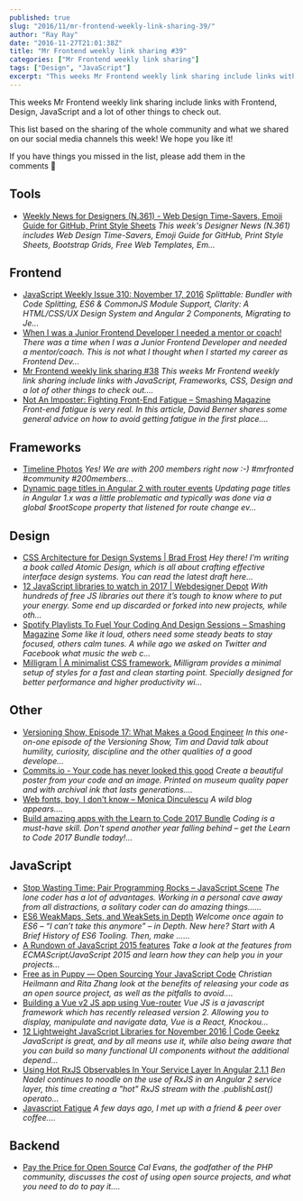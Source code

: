 ```yaml
---
published: true
slug: "2016/11/mr-frontend-weekly-link-sharing-39/"
author: "Ray Ray"
date: "2016-11-27T21:01:38Z"
title: "Mr Frontend weekly link sharing #39"
categories: ["Mr Frontend weekly link sharing"]
tags: ["Design", "JavaScript"]
excerpt: "This weeks Mr Frontend weekly link sharing include links with Frontend, Design, JavaScript and a lo..."
---
```


This weeks Mr Frontend weekly link sharing include links with Frontend, Design, JavaScript and a lot of other things to check out.

This list based on the sharing of the whole community and what we shared on our social media channels this week! We hope you like it!

If you have things you missed in the list, please add them in the comments 🙂

## Tools

* [Weekly News for Designers (N.361) - Web Design Time-Savers, Emoji Guide for GitHub, Print Style Sheets](http://buff.ly/2eUS2sv "Weekly News for Designers (N.361) - Web Design Time-Savers, Emoji Guide for GitHub, Print Style Sheets") _This week's Designer News (N.361) includes Web Design Time-Savers, Emoji Guide for GitHub, Print Style Sheets, Bootstrap Grids, Free Web Templates, Em..._

## Frontend

* [JavaScript Weekly Issue 310: November 17, 2016](http://buff.ly/2eXkfyT "JavaScript Weekly Issue 310: November 17, 2016") _Splittable: Bundler with Code Splitting, ES6 & CommonJS Module Support, Clarity: A HTML/CSS/UX Design System and Angular 2 Components, Migrating to Je..._
* [When I was a Junior Frontend Developer I needed a mentor or coach!](http://buff.ly/2f7oC5z "When I was a Junior Frontend Developer I needed a mentor or coach!") _There was a time when I was a Junior Frontend Developer and needed a mentor/coach. This is not what I thought when I started my career as Frontend Dev..._
* [Mr Frontend weekly link sharing #38](https://mrfrontend.org/2016/11/mr-frontend-weekly-link-sharing-38/ "Mr Frontend weekly link sharing #38") _This weeks Mr Frontend weekly link sharing include links with JavaScript, Frameworks, CSS, Design and a lot of other things to check out...._
* [Not An Imposter: Fighting Front-End Fatigue – Smashing Magazine](http://buff.ly/2g2w2ZO "Not An Imposter: Fighting Front-End Fatigue – Smashing Magazine") _Front-end fatigue is very real. In this article, David Berner shares some general advice on how to avoid getting fatigue in the first place...._

## Frameworks

* [Timeline Photos](https://www.facebook.com/mrfrontendcommunity/photos/a.504099799795899.1073741828.493241460881733/607034852835726/?type=3 "Timeline Photos") _Yes! We are with 200 members right now :-) #mrfronted #community #200members..._
* [Dynamic page titles in Angular 2 with router events](http://buff.ly/2gbT1lo "Dynamic page titles in Angular 2 with router events") _Updating page titles in Angular 1.x was a little problematic and typically was done via a global $rootScope property that listened for route change ev..._

## Design

* [CSS Architecture for Design Systems | Brad Frost](http://buff.ly/2gaRtdX "CSS Architecture for Design Systems | Brad Frost") _Hey there! I'm writing a book called Atomic Design, which is all about crafting effective interface design systems. You can read the latest draft here..._
* [12 JavaScript libraries to watch in 2017 | Webdesigner Depot](http://buff.ly/2fKhpMP "12 JavaScript libraries to watch in 2017 | Webdesigner Depot") _With hundreds of free JS libraries out there it’s tough to know where to put your energy. Some end up discarded or forked into new projects, while oth..._
* [Spotify Playlists To Fuel Your Coding And Design Sessions – Smashing Magazine](http://buff.ly/2gBBbfj "Spotify Playlists To Fuel Your Coding And Design Sessions – Smashing Magazine") _Some like it loud, others need some steady beats to stay focused, others calm tunes. A while ago we asked on Twitter and Facebook what music the web c..._
* [Milligram | A minimalist CSS framework.](http://buff.ly/2gmsQvl "Milligram | A minimalist CSS framework.") _Milligram provides a minimal setup of styles for a fast and clean starting point. Specially designed for better performance and higher productivity wi..._

## Other

* [Versioning Show, Episode 17: What Makes a Good Engineer](http://buff.ly/2gjabxG "Versioning Show, Episode 17: What Makes a Good Engineer") _In this one-on-one episode of the Versioning Show, Tim and David talk about humility, curiosity, discipline and the other qualities of a good develope..._
* [Commits.io - Your code has never looked this good](http://buff.ly/2fAwf5C "Commits.io - Your code has never looked this good") _Create a beautiful poster from your code and an image. Printed on museum quality paper and with archival ink that lasts generations...._
* [Web fonts, boy, I don't know – Monica Dinculescu](http://buff.ly/2eYEtZ1 "Web fonts, boy, I don't know – Monica Dinculescu") _A wild blog appears...._
* [Build amazing apps with the Learn to Code 2017 Bundle](http://buff.ly/2fEaSjP "Build amazing apps with the Learn to Code 2017 Bundle") _Coding is a must-have skill. Don't spend another year falling behind – get the Learn to Code 2017 Bundle today!..._

## JavaScript

* [Stop Wasting Time: Pair Programming Rocks – JavaScript Scene](http://buff.ly/2ggylv5 "Stop Wasting Time: Pair Programming Rocks – JavaScript Scene") _The lone coder has a lot of advantages. Working in a personal cave away from all distractions, a solitary coder can do amazing things…..._
* [ES6 WeakMaps, Sets, and WeakSets in Depth](http://buff.ly/2g2k9md "ES6 WeakMaps, Sets, and WeakSets in Depth") _Welcome once again to ES6 – “I can’t take this anymore” – in Depth. New here? Start with A Brief History of ES6 Tooling. Then, make …..._
* [A Rundown of JavaScript 2015 features](http://buff.ly/2g2gc0M "A Rundown of JavaScript 2015 features") _Take a look at the features from ECMAScript/JavaScript 2015 and learn how they can help you in your projects..._
* [Free as in Puppy — Open Sourcing Your JavaScript Code](http://buff.ly/2fQmQJQ "Free as in Puppy — Open Sourcing Your JavaScript Code") _Christian Heilmann and Rita Zhang look at the benefits of releasing your code as an open source project, as well as the pitfalls to avoid...._
* [Building a Vue v2 JS app using Vue-router](http://buff.ly/2eYI7lx "Building a Vue v2 JS app using Vue-router") _Vue JS is a javascript framework which has recently released version 2\. Allowing you to display, manipulate and navigate data, Vue is a React, Knockou..._
* [12 Lightweight JavaScript Libraries for November 2016 | Code Geekz](http://buff.ly/2fgsgu4 "12 Lightweight JavaScript Libraries for November 2016 | Code Geekz") _JavaScript is great, and by all means use it, while also being aware that you can build so many functional UI components without the additional depend..._
* [Using Hot RxJS Observables In Your Service Layer In Angular 2.1.1](http://buff.ly/2gyXrXa "Using Hot RxJS Observables In Your Service Layer In Angular 2.1.1") _Ben Nadel continues to noodle on the use of RxJS in an Angular 2 service layer, this time creating a "hot" RxJS stream with the .publishLast() operato..._
* [Javascript Fatigue](http://buff.ly/2gmxCcd "Javascript Fatigue") _A few days ago, I met up with a friend & peer over coffee...._

## Backend

* [Pay the Price for Open Source](http://buff.ly/2fI1vj8 "Pay the Price for Open Source") _Cal Evans, the godfather of the PHP community, discusses the cost of using open source projects, and what you need to do to pay it...._